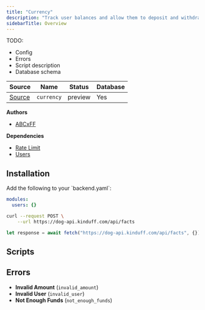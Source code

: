 ```yaml
---
title: "Currency"
description: "Track user balances and allow them to deposit and withdraw."
sidebarTitle: Overview
---
```


TODO:

- Config
- Errors
- Script description
- Database schema

| Source                                                                           | Name       | Status     | Database     |
| -------------------------------------------------------------------------------- | ---------- | ---------- | ------------ |
| [Source](https://github.com/rivet-gg/opengb-registry/tree/main/modules/currency) | `currency` | preview | Yes |

**Authors**

- [ABCxFF](https://github.com/ABCxFF)

**Dependencies**

- [Rate Limit](/modules/rate_limit/overview)
- [Users](/modules/users/overview)

## Installation

<Steps>
<Step title="Update config">
Add the following to your `backend.yaml`:

```yaml
modules:
  users: {}

```

</Step>
<Step title="Call scripts">
<CodeGroup>

```bash curl
curl --request POST \
    --url https://dog-api.kinduff.com/api/facts
```

```typescript TypeScript
let response = await fetch("https://dog-api.kinduff.com/api/facts", {});
```

</CodeGroup>
</Step>
</Steps>

## Scripts

<CardGroup><Card title="Deposit" href="/modules/currency/scripts/deposit"></Card>
<Card title="Get Balance" href="/modules/currency/scripts/get_balance"></Card>
<Card title="Get Balance by Token" href="/modules/currency/scripts/get_balance_by_token"></Card>
<Card title="Set Balance" href="/modules/currency/scripts/set_balance"></Card>
<Card title="Withdraw" href="/modules/currency/scripts/withdraw"></Card></CardGroup>

## Errors

- **Invalid Amount** (`invalid_amount`) 
- **Invalid User** (`invalid_user`) 
- **Not Enough Funds** (`not_enough_funds`) 
